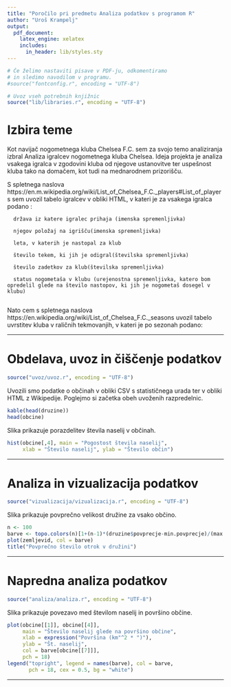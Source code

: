 ```yaml
---
title: "Poročilo pri predmetu Analiza podatkov s programom R"
author: "Uroš Krampelj"
output:
  pdf_document:
    latex_engine: xelatex
    includes:
      in_header: lib/styles.sty
---
```


```r
# Če želimo nastaviti pisave v PDF-ju, odkomentiramo
# in sledimo navodilom v programu.
#source("fontconfig.r", encoding = "UTF-8")

# Uvoz vseh potrebnih knjižnic
source("lib/libraries.r", encoding = "UTF-8")
```

# Izbira teme

Kot  navijač nogometnega kluba Chelsea F.C. sem za svojo temo analiziranja izbral Analiza igralcev nogometnega kluba Chelsea. Ideja projekta je analiza vsakega igralca v zgodovini kluba od njegove ustanovitve ter uspešnost kluba tako na domačem, kot tudi na mednarodnem prizorišču. 

S spletnega naslova https://en.m.wikipedia.org/wiki/List_of_Chelsea_F.C._players#List_of_players sem uvozil tabelo igralcev v obliki HTML, v kateri je za vsakega igralca podano :

      država iz katere igralec prihaja (imenska spremenljivka)
 
      njegov položaj na igrišču(imenska spremenljivka)
 
      leta, v katerih je nastopal za klub
 
      število tekem, ki jih je odigral(številska spremenljivka)
 
      število zadetkov za klub(številska spremenljivka)
 
      status nogometaša v klubu (urejenostna spremenljivka, katero bom opredelil glede na število nastopov, ki jih je nogometaš dosegel v klubu)
      

Nato cem s spletnega naslova https://en.wikipedia.org/wiki/List_of_Chelsea_F.C._seasons uvozil tabelo uvrstitev kluba v raličnih tekmovanjih, v kateri je po sezonah podano:


***

# Obdelava, uvoz in čiščenje podatkov

```r
source("uvoz/uvoz.r", encoding = "UTF-8")
```

Uvozili smo podatke o občinah v obliki CSV s statističnega urada ter v obliki HTML
z Wikipedije. Poglejmo si začetka obeh uvoženih razpredelnic.

```r
kable(head(druzine))
head(obcine)
```

Slika \ref{fig:histogram} prikazuje porazdelitev števila naselij v občinah.

```r
hist(obcine[,4], main = "Pogostost števila naselij",
     xlab = "Število naselij", ylab = "Število občin")
```

***

# Analiza in vizualizacija podatkov

```r
source("vizualizacija/vizualizacija.r", encoding = "UTF-8")
```

Slika \ref{fig:zemljevid} prikazuje povprečno velikost družine za vsako občino.

```r
n <- 100
barve <- topo.colors(n)[1+(n-1)*(druzine$povprecje-min.povprecje)/(max.povprecje-min.povprecje)]
plot(zemljevid, col = barve)
title("Povprečno število otrok v družini")
```

***

# Napredna analiza podatkov

```r
source("analiza/analiza.r", encoding = "UTF-8")
```

Slika \ref{fig:graf} prikazuje povezavo med številom naselij in površino občine.

```r
plot(obcine[[1]], obcine[[4]],
     main = "Število naselij glede na površino občine",
     xlab = expression("Površina (km"^2 * ")"),
     ylab = "Št. naselij",
     col = barve[obcine[[7]]],
     pch = 18)
legend("topright", legend = names(barve), col = barve,
       pch = 18, cex = 0.5, bg = "white")
```

***
